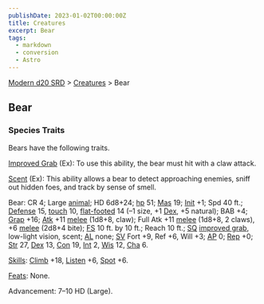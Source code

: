```yaml
---
publishDate: 2023-01-02T00:00:00Z
title: Creatures
excerpt: Bear
tags:
  - markdown
  - conversion
  - Astro
---
```


[Modern d20 SRD](/#modernD20) > [Creatures](modern-d20-srd-creatures-index) > Bear

## Bear

### Species Traits

Bears have the following traits.

[Improved Grab](modern-d20-srd-special-abilities-improved-grab) (Ex): To use this ability, the bear must hit with a claw attack.

[Scent](modern-d20-srd-special-abilities-scent) (Ex): This ability allows a bear to detect approaching enemies, sniff out hidden foes, and track by sense of smell.

Bear: CR 4; Large [animal](modern-d20-srd-creature-types-animal); HD 6d8+24; [hp](modern-d20-srd-combat-hit-points) 51; [Mas](modern-d20-srd-creatures-creature-overview) 19; [Init](modern-d20-srd-combat-initiative) +1; Spd 40 ft.; [Defense](modern-d20-srd-combat-defense) 15, [touch](modern-d20-srd-combat-attack-actions) 10, [flat-footed](modern-d20-srd-combat-surprise) 14 (–1 size, +1 [Dex](modern-d20-srd-basics-ability-scores), +5 natural); BAB +4; [Grap](modern-d20-srd-combat-grapple) +16; [Atk](modern-d20-srd-combat-attack-roll) +11 [melee](modern-d20-srd-combat-attack-roll) (1d8+8, claw); Full Atk +11 [melee](modern-d20-srd-combat-attack-roll) (1d8+8, 2 claws), +6 [melee](modern-d20-srd-combat-attack-roll) (2d8+4 bite); [FS](modern-d20-srd-creatures-creature-overview) 10 ft. by 10 ft.; Reach 10 ft.; [SQ](modern-d20-srd-creatures-creature-overview) [improved grab](modern-d20-srd-special-abilities-improved-grab), low-light vision, scent; [AL](modern-d20-srd-basics-allegiances) none; [SV](modern-d20-srd-basics-saving-throws) Fort +9, Ref +6, Will +3; [AP](modern-d20-srd-creatures-creature-overview) 0; [Rep](modern-d20-srd-creatures-creature-overview) +0; [Str](modern-d20-srd-basics-ability-scores) 27, [Dex](modern-d20-srd-basics-ability-scores) 13, [Con](modern-d20-srd-basics-ability-scores) 19, [Int](modern-d20-srd-basics-ability-scores) 2, [Wis](modern-d20-srd-basics-ability-scores) 12, [Cha](modern-d20-srd-basics-ability-scores) 6.

[Skills](modern-d20-srd-skills-index): [Climb](modern-d20-srd-skills-climb) +18, [Listen](modern-d20-srd-skills-listen) +6, [Spot](modern-d20-srd-skills-spot) +6.

[Feats](modern-d20-srd-feats-index): None.

Advancement: 7–10 HD (Large).
